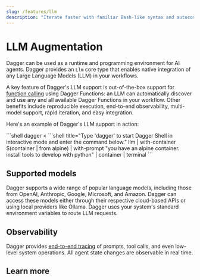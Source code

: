 ```yaml
---
slug: /features/llm
description: "Iterate faster with familiar Bash-like syntax and autocomplete"
---
```


# LLM Augmentation

Dagger can be used as a runtime and programming environment for AI agents. Dagger provides an `Llm` core type that enables native integration of any Large Language Models (LLM) in your workflows.

A key feature of Dagger's LLM support is out-of-the-box support for [function calling](https://platform.openai.com/docs/guides/function-calling) using Dagger Functions: an LLM can automatically discover and use any and all available Dagger Functions in your workflow. Other benefits include reproducible execution, end-to-end observability, multi-model support, rapid iteration, and easy integration.

Here's an example of Dagger's LLM support in action:

<Tabs groupId="shell">
<TabItem value="System shell">
```shell
dagger <<EOF
llm |
  with-container \$(container | from alpine) |
  with-prompt "you have an alpine container. install tools to develop with python" |
  container |
  terminal
EOF
```
</TabItem>
<TabItem value="Dagger Shell">
```shell title="Type 'dagger' to start Dagger Shell in interactive mode and enter the command below."
llm | with-container $(container | from alpine) | with-prompt "you have an alpine container. install tools to develop with python" | container | terminal
```
</TabItem>
</Tabs>

## Supported models

Dagger supports a wide range of popular language models, including those from OpenAI, Anthropic, Google, Microsoft, and Amazon. Dagger can access these models either through their respective cloud-based APIs or using local providers like Ollama. Dagger uses your system's standard environment variables to route LLM requests.

## Observability

Dagger provides [end-to-end tracing](./visualization.mdx) of prompts, tool calls, and even low-level system operations. All agent state changes are observable in real time.

## Learn more
